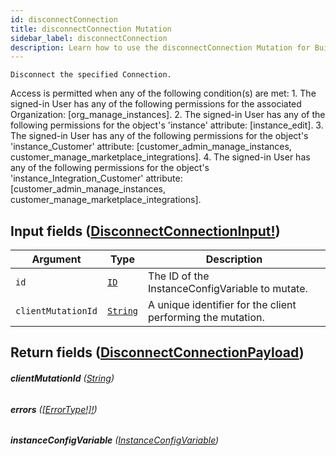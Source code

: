```yaml
---
id: disconnectConnection
title: disconnectConnection Mutation
sidebar_label: disconnectConnection
description: Learn how to use the disconnectConnection Mutation for Builder's API.
---
```


    Disconnect the specified Connection.

Access is permitted when any of the following condition(s) are met: 1. The signed-in User has any of the following permissions for the associated Organization: [org_manage_instances]. 2. The signed-in User has any of the following permissions for the object's 'instance' attribute: [instance_edit]. 3. The signed-in User has any of the following permissions for the object's 'instance_Customer' attribute: [customer_admin_manage_instances, customer_manage_marketplace_integrations]. 4. The signed-in User has any of the following permissions for the object's 'instance_Integration_Customer' attribute: [customer_admin_manage_instances, customer_manage_marketplace_integrations].

## Input fields ([DisconnectConnectionInput!](/docs/composer/builder/api/schema/input_object/DisconnectConnectionInput.mdx))

| Argument           | Type                                     | Description                                                 |
| ------------------ | ---------------------------------------- | ----------------------------------------------------------- |
| `id`               | [`ID`](/docs/composer/builder/api/schema/scalar/ID.mdx)         | The ID of the InstanceConfigVariable to mutate.             |
| `clientMutationId` | [`String`](/docs/composer/builder/api/schema/scalar/String.mdx) | A unique identifier for the client performing the mutation. |

## Return fields ([DisconnectConnectionPayload](/docs/composer/builder/api/schema/object/DisconnectConnectionPayload.mdx))

###### <b>clientMutationId</b> ([String](/docs/composer/builder/api/schema/scalar/String.mdx))

###### <b>errors</b> ([[ErrorType!]!](/docs/composer/builder/api/schema/object/ErrorType.mdx))

###### <b>instanceConfigVariable</b> ([InstanceConfigVariable](/docs/composer/builder/api/schema/object/InstanceConfigVariable.mdx))
